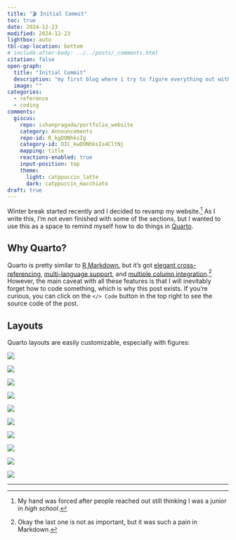 ```yaml
---
title: "🎬 Initial Commit"
toc: true
date: 2024-12-23
modified: 2024-12-23
lightbox: auto
tbl-cap-location: bottom
# include-after-body: ../../posts/_comments.html
citation: false
open-graph:
  title: "Initial Commit"
  description: "my first blog where i try to figure everything out without freaking out 🤪"
  image: ""
categories:
  - reference
  - coding
comments:
  giscus: 
    repo: ishanpragada/portfolio_website
    category: Announcements
    repo-id: R_kgDONhksIg
    category-id: DIC_kwDONhksIs4CltNj
    mapping: title
    reactions-enabled: true
    input-position: top
    theme: 
      light: catppuccin_latte
      dark: catppuccin_macchiato
draft: true
---
```


Winter break started recently and I decided to revamp my website.[^reason] As I write this, I'm not even finished with some of the sections, but I wanted to use this as a space to remind myself how to do things in [Quarto](quarto.org). 


[^reason]: My hand was forced after people reached out still thinking I was a junior in _high school_.

## Why Quarto?

Quarto is pretty similar to [R Markdown](https://rmarkdown.rstudio.com/), but it's got [elegant cross-referencing](https://quarto.org/docs/authoring/cross-references.html), [multi-language support](https://quarto.org/docs/reference/cells/), and [multiple column integration](https://quarto.org/docs/authoring/figures.html#complex-layouts).[^not-important] However, the main caveat with all these features is that I will inevitably forget how to code something, which is why this post exists. If you're curious, you can click on the ``</> Code`` button in the top right to see the source code of the post.

[^not-important]: Okay the last one is not as important, but it was such a pain in Markdown.

## Layouts

Quarto layouts are easily customizable, especially with figures:

::: {layout='[[1,1,1],[1, 1, 1, 1, 1, 1, 1]]'}

![](assets/placeholder.svg)

![](assets/placeholder.svg)

![](assets/placeholder.svg)

![](assets/placeholder.svg)

![](assets/placeholder.svg)

![](assets/placeholder.svg)

![](assets/placeholder.svg)

![](assets/placeholder.svg)

![](assets/placeholder.svg)

![](assets/placeholder.svg)



:::

---

